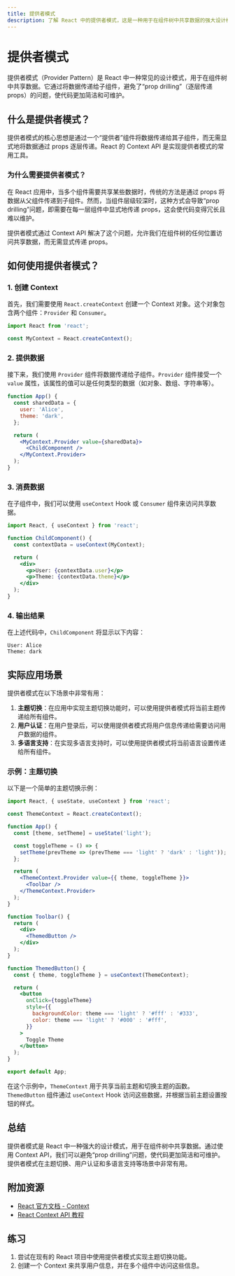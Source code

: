 ```yaml
---
title: 提供者模式
description: 了解 React 中的提供者模式，这是一种用于在组件树中共享数据的强大设计模式。
---
```


# 提供者模式

提供者模式（Provider Pattern）是 React 中一种常见的设计模式，用于在组件树中共享数据。它通过将数据传递给子组件，避免了“prop drilling”（逐层传递 props）的问题，使代码更加简洁和可维护。

## 什么是提供者模式？

提供者模式的核心思想是通过一个“提供者”组件将数据传递给其子组件，而无需显式地将数据通过 props 逐层传递。React 的 Context API 是实现提供者模式的常用工具。

### 为什么需要提供者模式？

在 React 应用中，当多个组件需要共享某些数据时，传统的方法是通过 props 将数据从父组件传递到子组件。然而，当组件层级较深时，这种方式会导致“prop drilling”问题，即需要在每一层组件中显式地传递 props，这会使代码变得冗长且难以维护。

提供者模式通过 Context API 解决了这个问题，允许我们在组件树的任何位置访问共享数据，而无需显式传递 props。

## 如何使用提供者模式？

### 1. 创建 Context

首先，我们需要使用 `React.createContext` 创建一个 Context 对象。这个对象包含两个组件：`Provider` 和 `Consumer`。

```jsx
import React from 'react';

const MyContext = React.createContext();
```

### 2. 提供数据

接下来，我们使用 `Provider` 组件将数据传递给子组件。`Provider` 组件接受一个 `value` 属性，该属性的值可以是任何类型的数据（如对象、数组、字符串等）。

```jsx
function App() {
  const sharedData = {
    user: 'Alice',
    theme: 'dark',
  };

  return (
    <MyContext.Provider value={sharedData}>
      <ChildComponent />
    </MyContext.Provider>
  );
}
```

### 3. 消费数据

在子组件中，我们可以使用 `useContext` Hook 或 `Consumer` 组件来访问共享数据。

```jsx
import React, { useContext } from 'react';

function ChildComponent() {
  const contextData = useContext(MyContext);

  return (
    <div>
      <p>User: {contextData.user}</p>
      <p>Theme: {contextData.theme}</p>
    </div>
  );
}
```

### 4. 输出结果

在上述代码中，`ChildComponent` 将显示以下内容：

```
User: Alice
Theme: dark
```

## 实际应用场景

提供者模式在以下场景中非常有用：

1. **主题切换**：在应用中实现主题切换功能时，可以使用提供者模式将当前主题传递给所有组件。
2. **用户认证**：在用户登录后，可以使用提供者模式将用户信息传递给需要访问用户数据的组件。
3. **多语言支持**：在实现多语言支持时，可以使用提供者模式将当前语言设置传递给所有组件。

### 示例：主题切换

以下是一个简单的主题切换示例：

```jsx
import React, { useState, useContext } from 'react';

const ThemeContext = React.createContext();

function App() {
  const [theme, setTheme] = useState('light');

  const toggleTheme = () => {
    setTheme(prevTheme => (prevTheme === 'light' ? 'dark' : 'light'));
  };

  return (
    <ThemeContext.Provider value={{ theme, toggleTheme }}>
      <Toolbar />
    </ThemeContext.Provider>
  );
}

function Toolbar() {
  return (
    <div>
      <ThemedButton />
    </div>
  );
}

function ThemedButton() {
  const { theme, toggleTheme } = useContext(ThemeContext);

  return (
    <button
      onClick={toggleTheme}
      style={{
        backgroundColor: theme === 'light' ? '#fff' : '#333',
        color: theme === 'light' ? '#000' : '#fff',
      }}
    >
      Toggle Theme
    </button>
  );
}

export default App;
```

在这个示例中，`ThemeContext` 用于共享当前主题和切换主题的函数。`ThemedButton` 组件通过 `useContext` Hook 访问这些数据，并根据当前主题设置按钮的样式。

## 总结

提供者模式是 React 中一种强大的设计模式，用于在组件树中共享数据。通过使用 Context API，我们可以避免“prop drilling”问题，使代码更加简洁和可维护。提供者模式在主题切换、用户认证和多语言支持等场景中非常有用。

## 附加资源

- [React 官方文档 - Context](https://reactjs.org/docs/context.html)
- [React Context API 教程](https://www.robinwieruch.de/react-context)

## 练习

1. 尝试在现有的 React 项目中使用提供者模式实现主题切换功能。
2. 创建一个 Context 来共享用户信息，并在多个组件中访问这些信息。
